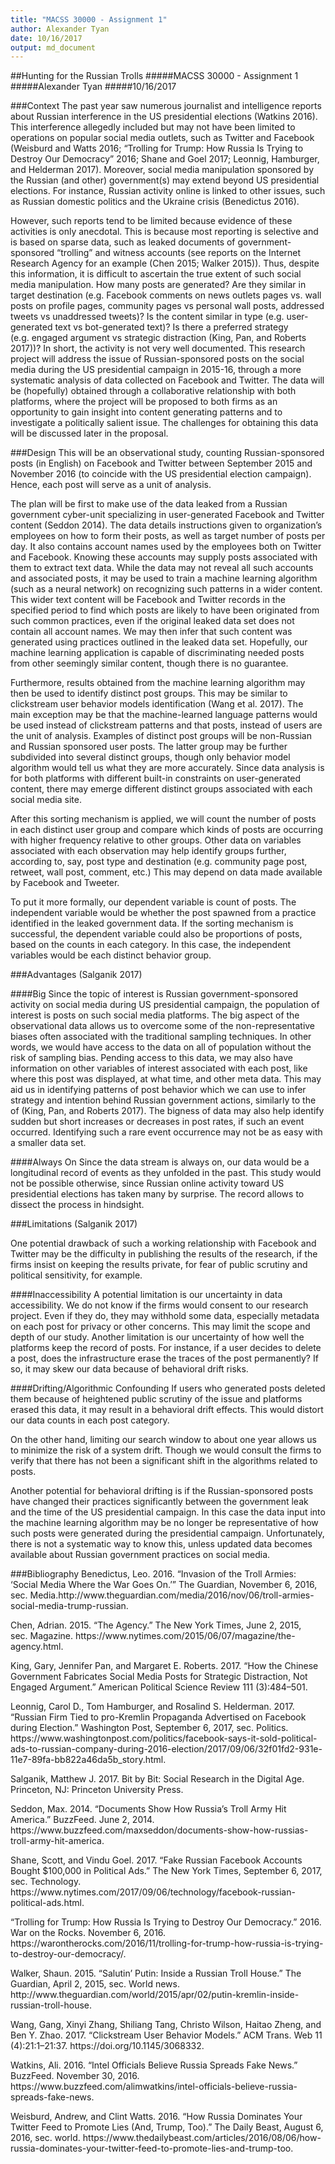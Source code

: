 ```yaml
---
title: "MACSS 30000 - Assignment 1"
author: Alexander Tyan
date: 10/16/2017
output: md_document
---
```

##Hunting for the Russian Trolls
#####MACSS 30000 - Assignment 1
#####Alexander Tyan
#####10/16/2017



###Context
The past year saw numerous journalist and intelligence reports about Russian interference in the US presidential elections (Watkins 2016). This interference allegedly included but may not have been limited to operations on popular social media outlets, such as Twitter and Facebook (Weisburd and Watts 2016; “Trolling for Trump: How Russia Is Trying to Destroy Our Democracy” 2016; Shane and Goel 2017; Leonnig, Hamburger, and Helderman 2017). Moreover, social media manipulation sponsored by the Russian (and other) government(s) may extend beyond US presidential elections. For instance, Russian activity online is linked to other issues, such as Russian domestic politics and the Ukraine crisis (Benedictus 2016). 

However, such reports tend to be limited because evidence of these activities is only anecdotal. This is because most reporting is selective and is based on sparse data, such as leaked documents of government-sponsored “trolling” and witness accounts (see reports on the Internet Research Agency for an example (Chen 2015; Walker 2015)). Thus, despite this information, it is difficult to ascertain the true extent of such social media manipulation. How many posts are generated? Are they similar in target destination (e.g. Facebook comments on news outlets pages vs. wall posts on profile pages, community pages vs personal wall posts, addressed tweets vs unaddressed tweets)? Is the content similar in type (e.g. user-generated text vs bot-generated text)? Is there a preferred strategy (e.g. engaged argument vs strategic distraction (King, Pan, and Roberts 2017))? In short, the activity is not very well documented.
This research project will address the issue of Russian-sponsored posts on the social media during the US presidential campaign in 2015-16, through a more systematic analysis of data collected on Facebook and Twitter. The data will be (hopefully) obtained through a collaborative relationship with both platforms, where the project will be proposed to both firms as an opportunity to gain insight into content generating patterns and to investigate a politically salient issue. The challenges for obtaining this data will be discussed later in the proposal.

###Design
This will be an observational study, counting Russian-sponsored posts (in English) on Facebook and Twitter between September 2015 and November 2016 (to coincide with the US presidential election campaign). Hence, each post will serve as a unit of analysis.

The plan will be first to make use of the data leaked from a Russian government cyber-unit specializing in user-generated Facebook and Twitter content (Seddon 2014). The data details instructions given to organization’s employees on how to form their posts, as well as target number of posts per day. It also contains account names used by the employees both on Twitter and Facebook. Knowing these accounts may supply posts associated with them to extract text data. While the data may not reveal all such accounts and associated posts, it may be used to train a machine learning algorithm (such as a neural network) on recognizing such patterns in a wider content. This wider text content will be Facebook and Twitter records in the specified period to find which posts are likely to have been originated from such common practices, even if the original leaked data set does not contain all account names. We may then infer that such content was generated using practices outlined in the leaked data set. Hopefully, our machine learning application is capable of discriminating needed posts from other seemingly similar content, though there is no guarantee. 

Furthermore, results obtained from the machine learning algorithm may then be used to identify distinct post groups. This may be similar to clickstream user behavior models identification (Wang et al. 2017). The main exception may be that the machine-learned language patterns would be used instead of clickstream patterns and that posts, instead of users are the unit of analysis. Examples of distinct post groups will be non-Russian and Russian sponsored user posts. The latter group may be further subdivided into several distinct groups, though only behavior model algorithm would tell us what they are more accurately. Since data analysis is for both platforms with different built-in constraints on user-generated content, there may emerge different distinct groups associated with each social media site.

After this sorting mechanism is applied, we will count the number of posts in each distinct user group and compare which kinds of posts are occurring with higher frequency relative to other groups. Other data on variables associated with each observation may help identify groups further, according to, say, post type and destination (e.g. community page post, retweet, wall post, comment, etc.) This may depend on data made available by Facebook and Tweeter.

To put it more formally, our dependent variable is count of posts. The independent variable would be whether the post spawned from a practice identified in the leaked government data. If the sorting mechanism is successful, the dependent variable could also be proportions of posts, based on the counts in each category. In this case, the independent variables would be each distinct behavior group.  


###Advantages (Salganik 2017)

####Big
Since the topic of interest is Russian government-sponsored activity on social media during US presidential campaign, the population of interest is posts on such social media platforms. The big aspect of the observational data allows us to overcome some of the non-representative biases often associated with the traditional sampling techniques. In other words, we would have access to the data on all of population without the risk of sampling bias. Pending access to this data, we may also have information on other variables of interest associated with each post, like where this post was displayed, at what time, and other meta data. This may aid us in identifying patterns of post behavior which we can use to infer strategy and intention behind Russian government actions, similarly to the of (King, Pan, and Roberts 2017). The bigness of data may also help identify sudden but short increases or decreases in post rates, if such an event occurred. Identifying such a rare event occurrence may not be as easy with a smaller data set.

####Always On
Since the data stream is always on, our data would be a longitudinal record of events as they unfolded in the past. This study would not be possible otherwise, since Russian online activity toward US presidential elections has taken many by surprise. The record allows to dissect the process in hindsight.

###Limitations (Salganik 2017)

One potential drawback of such a working relationship with Facebook and Twitter may be the difficulty in publishing the results of the research, if the firms insist on keeping the results private, for fear of public scrutiny and political sensitivity, for example. 

####Inaccessibility
A potential limitation is our uncertainty in data accessibility. We do not know if the firms would consent to our research project. Even if they do, they may withhold some data, especially metadata on each post for privacy or other concerns. This may limit the scope and depth of our study. 
Another limitation is our uncertainty of how well the platforms keep the record of posts. For instance, if a user decides to delete a post, does the infrastructure erase the traces of the post permanently? If so, it may skew our data because of behavioral drift risks.

####Drifting/Algorithmic Confounding
If users who generated posts deleted them because of heightened public scrutiny of the issue and platforms erased this data, it may result in a behavioral drift effects. This would distort our data counts in each post category.

On the other hand, limiting our search window to about one year allows us to minimize the risk of a system drift. Though we would consult the firms to verify that there has not been a significant shift in the algorithms related to posts. 

Another potential for behavioral drifting is if the Russian-sponsored posts have changed their practices significantly between the government leak and the time of the US presidential campaign. In this case the data input into the machine learning algorithm may be no longer be representative of how such posts were generated during the presidential campaign. Unfortunately, there is not a systematic way to know this, unless updated data becomes available about Russian government practices on social media. 



###Bibliography
Benedictus, Leo. 2016. “Invasion of the Troll Armies: ‘Social Media Where the War Goes On.’” The Guardian, November 6, 2016, sec. Media.http://www.theguardian.com/media/2016/nov/06/troll-armies-social-media-trump-russian.

Chen, Adrian. 2015. “The Agency.” The New York Times, June 2, 2015, sec. Magazine. https://www.nytimes.com/2015/06/07/magazine/the-agency.html.

King, Gary, Jennifer Pan, and Margaret E. Roberts. 2017. “How the Chinese Government Fabricates Social Media Posts for Strategic Distraction, Not Engaged Argument.” American Political Science Review 111 (3):484–501.

Leonnig, Carol D., Tom Hamburger, and Rosalind S. Helderman. 2017. “Russian Firm Tied to pro-Kremlin Propaganda Advertised on Facebook during Election.” Washington Post, September 6, 2017, sec. Politics. https://www.washingtonpost.com/politics/facebook-says-it-sold-political-ads-to-russian-company-during-2016-election/2017/09/06/32f01fd2-931e-11e7-89fa-bb822a46da5b_story.html.


Salganik, Matthew J. 2017. Bit by Bit: Social Research in the Digital Age. Princeton, NJ: Princeton University Press.

Seddon, Max. 2014. “Documents Show How Russia’s Troll Army Hit America.” BuzzFeed. June 2, 2014. https://www.buzzfeed.com/maxseddon/documents-show-how-russias-troll-army-hit-america.

Shane, Scott, and Vindu Goel. 2017. “Fake Russian Facebook Accounts Bought $100,000 in Political Ads.” The New York Times, September 6, 2017, sec. Technology. https://www.nytimes.com/2017/09/06/technology/facebook-russian-political-ads.html.

“Trolling for Trump: How Russia Is Trying to Destroy Our Democracy.” 2016. War on the Rocks. November 6, 2016. https://warontherocks.com/2016/11/trolling-for-trump-how-russia-is-trying-to-destroy-our-democracy/.

Walker, Shaun. 2015. “Salutin’ Putin: Inside a Russian Troll House.” The Guardian, April 2, 2015, sec. World news. http://www.theguardian.com/world/2015/apr/02/putin-kremlin-inside-russian-troll-house.

Wang, Gang, Xinyi Zhang, Shiliang Tang, Christo Wilson, Haitao Zheng, and Ben Y. Zhao. 2017. “Clickstream User Behavior Models.” ACM Trans. Web 11 (4):21:1–21:37. https://doi.org/10.1145/3068332.

Watkins, Ali. 2016. “Intel Officials Believe Russia Spreads Fake News.” BuzzFeed. November 30, 2016. https://www.buzzfeed.com/alimwatkins/intel-officials-believe-russia-spreads-fake-news.

Weisburd, Andrew, and Clint Watts. 2016. “How Russia Dominates Your Twitter Feed to Promote Lies (And, Trump, Too).” The Daily Beast, August 6, 2016, sec. world. https://www.thedailybeast.com/articles/2016/08/06/how-russia-dominates-your-twitter-feed-to-promote-lies-and-trump-too.


